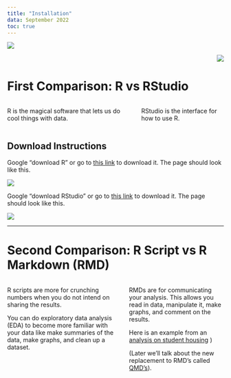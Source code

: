 ```yaml
---
title: "Installation"
data: September 2022
toc: true
---
```


<p align="left" width="10" height="10"> ![](Rlogo.jpg) </p>

<p align="right" width="10" height="10"> ![](RStudio.jpg) </p>
<!-- ![](RStudio.jpg){:.centered} -->

# First Comparison: R vs RStudio

:::::::::::::: {.columns}
::: {.column width=\"45%\"}
R is the magical software that lets us do cool things with data.
:::
::: {.column width=\"45%\"}
RStudio is the interface for how to use R. 
:::
::::::::::::::

## Download Instructions

Google "download R" or go to [this link](https://cran.r-project.org/bin/windows/base/) to download it. The page should look like this. 

![](rstudio_download.jpg)

<!-- Download [R](https://cran.rstudio.com/bin/windows/base/R-4.2.1-win.exe) -->

Google "download RStudio" or go to [this link](https://www.rstudio.com/products/rstudio/download/#download) to download it. The page should look like this.

![](r_download.jpg)

<!-- Download [RStudio](https://download1.rstudio.org/desktop/windows/RStudio-2022.07.2-576.exe) -->

----

# Second Comparison: R Script vs R Markdown (RMD)

:::::::::::::: {.columns}
::: {.column width=\"45%\"}
R scripts are more for crunching numbers when you do not intend on sharing the results. 

You can do exploratory data analysis (EDA) to become more familiar with your data like make summaries of the data, make graphs, and clean up a dataset.   
:::
::: {.column width=\"45%\"}
RMDs are for communicating your analysis. This allows you read in data, manipulate it, make graphs, and comment on the results. 

Here is an example from an [analysis on student housing](https://byuistats.github.io/Statistics-Notebook/Analyses/StudentHousing.html) )

(Later we'll talk about the new replacement to RMD's called [QMD's](https://quarto.org/)).
:::
::::::::::::::


